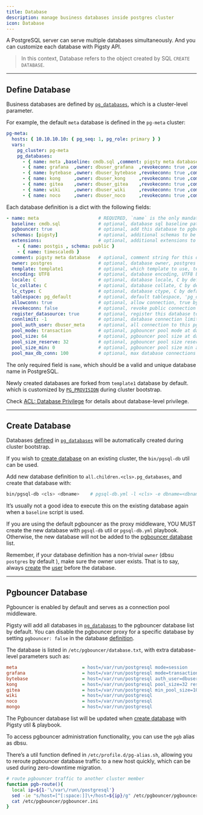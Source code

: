 ```yaml
---
title: Database
description: manage business databases inside postgres cluster
icon: Database
---
```


A PostgreSQL server can serve multiple databases simultaneously. And you can customize each database with Pigsty API.

> In this context, Database refers to the object created by SQL `CREATE DATABASE`.


------

## Define Database

Business databases are defined by [`pg_databases`](/docs/pgsql/param#pg_databases), which is a cluster-level parameter.

For example, the default `meta` database is defined in the `pg-meta` cluster:

```yaml
pg-meta:
  hosts: { 10.10.10.10: { pg_seq: 1, pg_role: primary } }
  vars:
    pg_cluster: pg-meta
    pg_databases:
      - { name: meta ,baseline: cmdb.sql ,comment: pigsty meta database ,schemas: [pigsty] ,extensions: [{name: postgis, schema: public}, {name: timescaledb}]}
      - { name: grafana  ,owner: dbuser_grafana  ,revokeconn: true ,comment: grafana primary database }
      - { name: bytebase ,owner: dbuser_bytebase ,revokeconn: true ,comment: bytebase primary database }
      - { name: kong     ,owner: dbuser_kong     ,revokeconn: true ,comment: kong the api gateway database }
      - { name: gitea    ,owner: dbuser_gitea    ,revokeconn: true ,comment: gitea meta database }
      - { name: wiki     ,owner: dbuser_wiki     ,revokeconn: true ,comment: wiki meta database }
      - { name: noco     ,owner: dbuser_noco     ,revokeconn: true ,comment: nocodb database }
```

Each database definition is a dict with the following fields:

```yaml
- name: meta                      # REQUIRED, `name` is the only mandatory field of a database definition
  baseline: cmdb.sql              # optional, database sql baseline path, (relative path among ansible search path, e.g files/)
  pgbouncer: true                 # optional, add this database to pgbouncer database list? true by default
  schemas: [pigsty]               # optional, additional schemas to be created, array of schema names
  extensions:                     # optional, additional extensions to be installed: array of `{name[,schema]}`
    - { name: postgis , schema: public }
    - { name: timescaledb }
  comment: pigsty meta database   # optional, comment string for this database
  owner: postgres                 # optional, database owner, postgres by default
  template: template1             # optional, which template to use, template1 by default
  encoding: UTF8                  # optional, database encoding, UTF8 by default. (MUST same as template database)
  locale: C                       # optional, database locale, C by default.  (MUST same as template database)
  lc_collate: C                   # optional, database collate, C by default. (MUST same as template database)
  lc_ctype: C                     # optional, database ctype, C by default.   (MUST same as template database)
  tablespace: pg_default          # optional, default tablespace, 'pg_default' by default.
  allowconn: true                 # optional, allow connection, true by default. false will disable connect at all
  revokeconn: false               # optional, revoke public connection privilege. false by default. (leave connect with grant option to owner)
  register_datasource: true       # optional, register this database to grafana datasources? true by default
  connlimit: -1                   # optional, database connection limit, default -1 disable limit
  pool_auth_user: dbuser_meta     # optional, all connection to this pgbouncer database will be authenticated by this user
  pool_mode: transaction          # optional, pgbouncer pool mode at database level, default transaction
  pool_size: 64                   # optional, pgbouncer pool size at database level, default 64
  pool_size_reserve: 32           # optional, pgbouncer pool size reserve at database level, default 32
  pool_size_min: 0                # optional, pgbouncer pool size min at database level, default 0
  pool_max_db_conn: 100           # optional, max database connections at database level, default 100
```

The only required field is `name`, which should be a valid and unique database name in PostgreSQL.

Newly created databases are forked from `template1` database by default. which is customized by [`PG_PROVISION`](/docs/pgsql/param#pg_provision) during cluster bootstrap.

Check [ACL: Database Privilege](/docs/pgsql/acl#database-privilege) for details about database-level privilege.

------

## Create Database

Databases [defined](https://pigsty.io/docs/pgsql/db/#define-database) in [`pg_databases`](/docs/pgsql/param#pg_databases) will be automatically created during cluster bootstrap.

If you wish to [create database](https://pigsty.io/docs/pgsql/admin/#create-database) on an existing cluster, the `bin/pgsql-db` util can be used.

Add new database definition to `all.children.<cls>.pg_databases`, and create that database with:

```bash
bin/pgsql-db <cls> <dbname>    # pgsql-db.yml -l <cls> -e dbname=<dbname>
```

It’s usually not a good idea to execute this on the existing database again when a `baseline` script is used.

If you are using the default pgbouncer as the proxy middleware, YOU MUST create the new database with `pgsql-db` util or `pgsql-db.yml` playbook. Otherwise, the new database will not be added to the [pgbouncer database](https://pigsty.io/docs/pgsql/db/#pgbouncer-database) list.

Remember, if your database definition has a non-trivial `owner` (dbsu `postgres` by default ), make sure the owner user exists. That is to say, always [create](https://pigsty.io/docs/pgsql/admin/#create-user) the [user](https://pigsty.io/docs/pgsql/user/) before the database.

------

## Pgbouncer Database

Pgbouncer is enabled by default and serves as a connection pool middleware.

Pigsty will add all databases in [`pg_databases`](/docs/pgsql/param#pg_databases) to the pgbouncer database list by default. You can disable the pgbouncer proxy for a specific database by setting `pgbouncer: false` in the database [definition](https://pigsty.io/docs/pgsql/db/#define-database).

The database is listed in `/etc/pgbouncer/database.txt`, with extra database-level parameters such as:

```ini
meta                        = host=/var/run/postgresql mode=session
grafana                     = host=/var/run/postgresql mode=transaction
bytebase                    = host=/var/run/postgresql auth_user=dbuser_meta
kong                        = host=/var/run/postgresql pool_size=32 reserve_pool=64
gitea                       = host=/var/run/postgresql min_pool_size=10
wiki                        = host=/var/run/postgresql
noco                        = host=/var/run/postgresql
mongo                       = host=/var/run/postgresql
```

The Pgbouncer database list will be updated when [create database](https://pigsty.io/docs/pgsql/db/#create-database) with Pigsty util & playbook.

To access pgbouncer administration functionality, you can use the `pgb` alias as dbsu.

There’s a util function defined in `/etc/profile.d/pg-alias.sh`, allowing you to reroute pgbouncer database traffic to a new host quickly, which can be used during zero-downtime migration.

```bash
# route pgbouncer traffic to another cluster member
function pgb-route(){
  local ip=${1-'\/var\/run\/postgresql'}
  sed -ie "s/host=[^[:space:]]\+/host=${ip}/g" /etc/pgbouncer/pgbouncer.ini
  cat /etc/pgbouncer/pgbouncer.ini
}
```
